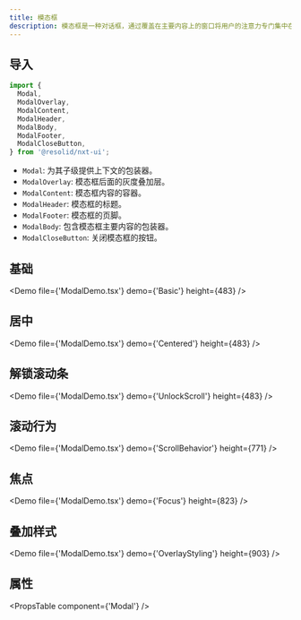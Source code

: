 ```yaml
---
title: 模态框
description: 模态框是一种对话框，通过覆盖在主要内容上的窗口将用户的注意力专门集中在信息上。
---
```


## 导入

```javascript
import {
  Modal,
  ModalOverlay,
  ModalContent,
  ModalHeader,
  ModalBody,
  ModalFooter,
  ModalCloseButton,
} from '@resolid/nxt-ui';
```

- `Modal`: 为其子级提供上下文的包装器。
- `ModalOverlay`: 模态框后面的灰度叠加层。
- `ModalContent`: 模态框内容的容器。
- `ModalHeader`: 模态框的标题。
- `ModalFooter`: 模态框的页脚。
- `ModalBody`: 包含模态框主要内容的包装器。
- `ModalCloseButton`: 关闭模态框的按钮。

## 基础

<Demo file={'ModalDemo.tsx'} demo={'Basic'} height={483} />

## 居中

<Demo file={'ModalDemo.tsx'} demo={'Centered'} height={483} />

## 解锁滚动条

<Demo file={'ModalDemo.tsx'} demo={'UnlockScroll'} height={483} />

## 滚动行为

<Demo file={'ModalDemo.tsx'} demo={'ScrollBehavior'} height={771} />

## 焦点

<Demo file={'ModalDemo.tsx'} demo={'Focus'} height={823} />

## 叠加样式

<Demo file={'ModalDemo.tsx'} demo={'OverlayStyling'} height={903} />

## 属性

<PropsTable component={'Modal'} />
